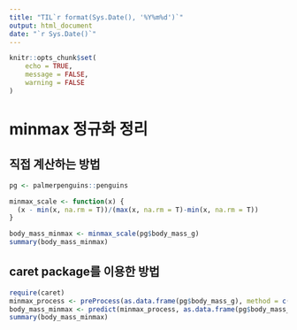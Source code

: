 ```yaml
---
title: "TIL`r format(Sys.Date(), '%Y%m%d')`"
output: html_document
date: "`r Sys.Date()`"
---
```


```r
knitr::opts_chunk$set(
	echo = TRUE,
	message = FALSE,
	warning = FALSE
)
```

# minmax 정규화 정리

## 직접 계산하는 방법

```r
pg <- palmerpenguins::penguins
```

```r
minmax_scale <- function(x) {
  (x - min(x, na.rm = T))/(max(x, na.rm = T)-min(x, na.rm = T))
}

body_mass_minmax <- minmax_scale(pg$body_mass_g)
summary(body_mass_minmax)
```

## caret package를 이용한 방법

```r
require(caret)
minmax_process <- preProcess(as.data.frame(pg$body_mass_g), method = c("range"))
body_mass_minmax <- predict(minmax_process, as.data.frame(pg$body_mass_g))
summary(body_mass_minmax)
```





